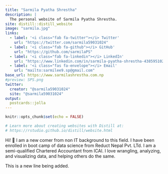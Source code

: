 ```yaml
---
title: "Sarmila Pyatha Shrestha"
description: |
  The personal website of Sarmila Pyatha Shrestha.
site: distill::distill_website
image: "sarmila.jpg"
links:
  - label: '<i class="fab fa-twitter"></i> Twitter'
    url: "https://twitter.com/sarmila59031024"
  - label: '<i class="fab fa-github"></i> GitHub'
    url: "https://github.com/sarmilaPS"
  - label: '<i class="fab fa-linkedin"></i> LinkedIn'
    url: "https://www.linkedin.com/in/sarmila-pyatha-shrestha-438595102/"
  - label: '<i class="fas fa-envelope"></i> Email'
    url: "mailto:sarmilee9.sp@gmail.com"
base_url: https://www.sarmilashrestha.com.np
#preview: SPS.png
twitter:
  creator: "@sarmila59031024"
  site: "@sarmila59031024"
output:
  postcards::jolla
---
```


```r
knitr::opts_chunk$set(echo = FALSE)

# Learn more about creating websites with Distill at:
# https://rstudio.github.io/distill/website.html

```

 
Hi! <span class="wave">👋</span> I am a new comer from non IT background to this field. I have been enrolled in boot camp of data science from Reduct Nepal Pvt. LTd. I am a semi-qualified Chartered Accountant from ICAI. I love wrangling, analyzing, and visualizing data, and helping others do the same.


This is a new line being added.